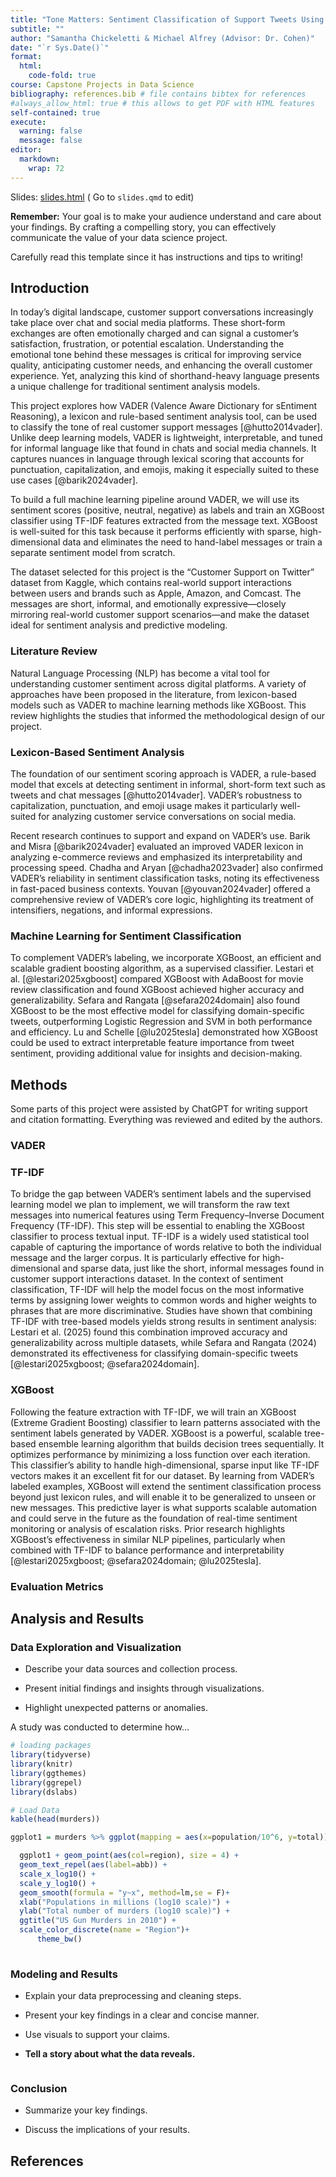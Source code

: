 ```yaml
---
title: "Tone Matters: Sentiment Classification of Support Tweets Using VADER and XGBoost"
subtitle: ""
author: "Samantha Chickeletti & Michael Alfrey (Advisor: Dr. Cohen)"
date: "`r Sys.Date()`"
format:
  html:
    code-fold: true
course: Capstone Projects in Data Science
bibliography: references.bib # file contains bibtex for references
#always_allow_html: true # this allows to get PDF with HTML features
self-contained: true
execute: 
  warning: false
  message: false
editor: 
  markdown: 
    wrap: 72
---
```


Slides: [slides.html](slides.html){target="_blank"} ( Go to `slides.qmd`
to edit)

::: callout-important
**Remember:** Your goal is to make your audience understand and care
about your findings. By crafting a compelling story, you can effectively
communicate the value of your data science project.

Carefully read this template since it has instructions and tips to
writing!
:::

## Introduction

In today’s digital landscape, customer support conversations increasingly take place over chat and social media platforms. These short-form exchanges are often emotionally charged and can signal a customer’s satisfaction, frustration, or potential escalation. Understanding the emotional tone behind these messages is critical for improving service quality, anticipating customer needs, and enhancing the overall customer experience. Yet, analyzing this kind of shorthand-heavy language presents a unique challenge for traditional sentiment analysis models.

This project explores how VADER (Valence Aware Dictionary for sEntiment Reasoning), a lexicon and rule-based sentiment analysis tool, can be used to classify the tone of real customer support messages [@hutto2014vader]. Unlike deep learning models, VADER is lightweight, interpretable, and tuned for informal language like that found in chats and social media channels. It captures nuances in language through lexical scoring that accounts for punctuation, capitalization, and emojis, making it especially suited to these use cases [@barik2024vader].

To build a full machine learning pipeline around VADER, we will use its sentiment scores (positive, neutral, negative) as labels and train an XGBoost classifier using TF-IDF features extracted from the message text. XGBoost is well-suited for this task because it performs efficiently with sparse, high-dimensional data and eliminates the need to hand-label messages or train a separate sentiment model from scratch.

The dataset selected for this project is the “Customer Support on Twitter” dataset from Kaggle, which contains real-world support interactions between users and brands such as Apple, Amazon, and Comcast. The messages are short, informal, and emotionally expressive—closely mirroring real-world customer support scenarios—and make the dataset ideal for sentiment analysis and predictive modeling.

### Literature Review

Natural Language Processing (NLP) has become a vital tool for understanding customer sentiment across digital platforms. A variety of approaches have been proposed in the literature, from lexicon-based models such as VADER to machine learning methods like XGBoost. This review highlights the studies that informed the methodological design of our project.

### Lexicon-Based Sentiment Analysis

The foundation of our sentiment scoring approach is VADER, a rule-based model that excels at detecting sentiment in informal, short-form text such as tweets and chat messages [@hutto2014vader]. VADER’s robustness to capitalization, punctuation, and emoji usage makes it particularly well-suited for analyzing customer service conversations on social media.

Recent research continues to support and expand on VADER's use. Barik and Misra [@barik2024vader] evaluated an improved VADER lexicon in analyzing e-commerce reviews and emphasized its interpretability and processing speed. Chadha and Aryan [@chadha2023vader] also confirmed VADER’s reliability in sentiment classification tasks, noting its effectiveness in fast-paced business contexts. Youvan [@youvan2024vader] offered a comprehensive review of VADER’s core logic, highlighting its treatment of intensifiers, negations, and informal expressions.

### Machine Learning for Sentiment Classification

To complement VADER’s labeling, we incorporate XGBoost, an efficient and scalable gradient boosting algorithm, as a supervised classifier. Lestari et al. [@lestari2025xgboost] compared XGBoost with AdaBoost for movie review classification and found XGBoost achieved higher accuracy and generalizability. Sefara and Rangata [@sefara2024domain] also found XGBoost to be the most effective model for classifying domain-specific tweets, outperforming Logistic Regression and SVM in both performance and efficiency. Lu and Schelle [@lu2025tesla] demonstrated how XGBoost could be used to extract interpretable feature importance from tweet sentiment, providing additional value for insights and decision-making.


## Methods

Some parts of this project were assisted by ChatGPT for writing support and citation formatting. Everything was reviewed and edited by the authors.


### VADER


### TF-IDF

To bridge the gap between VADER’s sentiment labels and the supervised learning model we plan to implement, we will transform the raw text messages into numerical features using Term Frequency–Inverse Document Frequency (TF-IDF). This step will be essential to enabling the XGBoost classifier to process textual input. TF-IDF is a widely used statistical tool capable of capturing the importance of words relative to both the individual message and the larger corpus. It is particularly effective for high-dimensional and sparse data, just like the short, informal messages found in customer support interactions dataset. In the context of sentiment classification, TF-IDF will help the model focus on the most informative terms by assigning lower weights to common words and higher weights to phrases that are more discriminative. Studies have shown that combining TF-IDF with tree-based models yields strong results in sentiment analysis: Lestari et al. (2025) found this combination improved accuracy and generalizability across multiple datasets, while Sefara and Rangata (2024) demonstrated its effectiveness for classifying domain-specific tweets [@lestari2025xgboost; @sefara2024domain].

### XGBoost

Following the feature extraction with TF-IDF, we will train an XGBoost (Extreme Gradient Boosting) classifier to learn patterns associated with the sentiment labels generated by VADER. XGBoost is a powerful, scalable tree-based ensemble learning algorithm that builds decision trees sequentially. It optimizes performance by minimizing a loss function over each iteration. This classifier's ability to handle high-dimensional, sparse input like TF-IDF vectors makes it an excellent fit for our dataset. By learning from VADER’s labeled examples, XGBoost will extend the sentiment classification process beyond just lexicon rules, and will enable it to be generalized to unseen or new messages. This predictive layer is what supports scalable automation and could serve in the future as the foundation of real-time sentiment monitoring or analysis of escalation risks. Prior research highlights XGBoost’s effectiveness in similar NLP pipelines, particularly when combined with TF-IDF to balance performance and interpretability [@lestari2025xgboost; @sefara2024domain; @lu2025tesla].

### Evaluation Metrics



## Analysis and Results

### Data Exploration and Visualization

-   Describe your data sources and collection process.

-   Present initial findings and insights through visualizations.

-   Highlight unexpected patterns or anomalies.

A study was conducted to determine how...

```r
# loading packages 
library(tidyverse)
library(knitr)
library(ggthemes)
library(ggrepel)
library(dslabs)
```

```r
# Load Data
kable(head(murders))

ggplot1 = murders %>% ggplot(mapping = aes(x=population/10^6, y=total)) 

  ggplot1 + geom_point(aes(col=region), size = 4) +
  geom_text_repel(aes(label=abb)) +
  scale_x_log10() +
  scale_y_log10() +
  geom_smooth(formula = "y~x", method=lm,se = F)+
  xlab("Populations in millions (log10 scale)") + 
  ylab("Total number of murders (log10 scale)") +
  ggtitle("US Gun Murders in 2010") +
  scale_color_discrete(name = "Region")+
      theme_bw()
  

```

### Modeling and Results

-   Explain your data preprocessing and cleaning steps.

-   Present your key findings in a clear and concise manner.

-   Use visuals to support your claims.

-   **Tell a story about what the data reveals.**

```r

```

### Conclusion

-   Summarize your key findings.

-   Discuss the implications of your results.

## References
